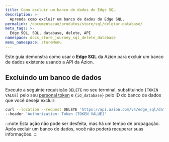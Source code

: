 ```yaml
---
title: Como excluir um banco de dados do Edge SQL
description: >-
  Aprenda como excluir um banco de dados do Edge SQL.
permalink: /documentacao/produtos/store/sql/deletar-database/
meta_tags: >-
  Edge SQL, SQL, database, delete, API
namespace: docs_store_journey_sql_delete_database
menu_namespace: storeMenu
---
```


Este guia demonstra como usar o **Edge SQL** da Azion para excluir um banco de dados existente usando a API da Azion.

## Excluindo um banco de dados

Execute a seguinte requisição `DELETE` no seu terminal, substituindo `[TOKEN VALUE]` pelo seu [personal token](/pt-br/documentacao/produtos/guias/personal-tokens/) e `{id_database}` pelo ID do banco de dados que você deseja excluir:

```bash
curl --location --request DELETE 'https://api.azion.com/v4/edge_sql/databases/{id_database}' \
--header 'Authorization: Token [TOKEN VALUE]'
```

:::note
Esta ação não pode ser desfeita, mas há um tempo de propagação. Após excluir um banco de dados, você não poderá recuperar suas informações.
:::
